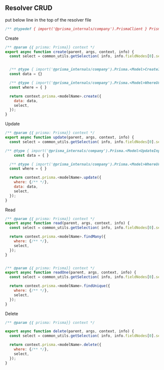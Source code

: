 ## Resolver CRUD

put below line in the top of the resolver file

```js
/** @typedef { import('@prisma_internals/company').PrismaClient } Prisma */
```

Create

```js filename="create.js"
/** @param {{ prisma: Prisma}} context */
export async function create(parent, args, context, info) {
  const select = common_utils.getSelection( info, info.fieldNodes[0].selectionSet);


  /** @type { import('@prisma_internals/company').Prisma.<Model>CreateInput} */
  const data = {}

  /** @type { import('@prisma_internals/company').Prisma.<Model>WhereUniqueInput }*/
  const where = { }

  return context.prisma.<modelName>.create({
    data: data,
    select,
  });
}
```

Update

```js filename="update"
/** @param {{ prisma: Prisma}} context */
export async function update(parent, args, context, info) {
  const select = common_utils.getSelection( info, info.fieldNodes[0].selectionSet);

/** @type { import('@prisma_internals/company').Prisma.<Model>UpdateInput } */
    const data = { }

  /** @type { import('@prisma_internals/company').Prisma.<Model>WhereUniqueInput }*/
  const where = { }

  return context.prisma.<modelName>.update({
    where: {/** */},
    data: data,
    select,
  });
}
```

Read

```js filename="read.js"
/** @param {{ prisma: Prisma}} context */
export async function read(parent, args, context, info) {
  const select = common_utils.getSelection( info, info.fieldNodes[0].selectionSet);

  return context.prisma.<modelName>.findMany({
    where: {/** */},
    select,
  });
}


/** @param {{ prisma: Prisma}} context */
export async function readOne(parent, args, context, info) {
  const select = common_utils.getSelection( info, info.fieldNodes[0].selectionSet);

  return context.prisma.<modelName>.findUnique({
    where: {/** */},
    select,
  });
}
```

Delete

```js
/** @param {{ prisma: Prisma}} context */

export async function delete(parent, args, context, info) {
  const select = common_utils.getSelection( info, info.fieldNodes[0].selectionSet);

  return context.prisma.<modelName>.delete({
    where: {/** */},
    select,
  });
}
```
